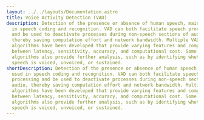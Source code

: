 ---
layout: ../../layouts/Documentation.astro
title: Voice Activity Detection (VAD)
description: Detection of the presence or absence of human speech, mainly used
  in speech coding and recognition. VAD can both facilitate speech processing
  and be used to deactivate processes during non-speech sections of audio,
  thereby saving computation effort and network bandwidth. Multiple VAD
  algorithms have been developed that provide varying features and compromises
  between latency, sensitivity, accuracy, and computational cost. Some VAD
  algorithms also provide further analysis, such as by identifying whether
  speech is voiced, unvoiced, or sustained.
shortDescription: Detection of the presence or absence of human speech, mainly
  used in speech coding and recognition. VAD can both facilitate speech
  processing and be used to deactivate processes during non-speech sections of
  audio, thereby saving computation effort and network bandwidth. Multiple VAD
  algorithms have been developed that provide varying features and compromises
  between latency, sensitivity, accuracy, and computational cost. Some VAD
  algorithms also provide further analysis, such as by identifying whether
  speech is voiced, unvoiced, or sustained.
---
